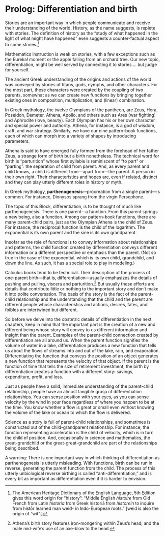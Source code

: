 # Prolog: Differentiation and birth {.unnumbered}

Stories are an important way in which people communicate and receive their understanding of the world. History, as the name suggests, is replete with stories. The definition of history as the "study of what happened in the light of what might have happened" even suggests a counter-factual aspect to some stories.^[The American Heritage Dictionary of the English Language, 5th Edition gives this word origin for "history": "Middle English *histoire* from Old French from Latin *historia* from Greek historiā from *historein* to inquire from histōr learned man weid- in Indo-European roots." [weid is also the origin of "wit".]]

Mathematics instruction is weak on stories, with a few exceptions such as the Eureka! moment or the apple falling from an orchard tree. Our new topic, differentiation, might be well served by connecting it to stories ... but judge for yourself.

The ancient Greek understanding of the origins and actions of the world was conveyed by stories of titans, gods, nymphs, and other characters. For the most part, these characters were created by the coupling of two parents, somewhat as we can create new functions by bringing together existing ones in composition, multiplication, and (linear) combination.

In Greek mythology, the twelve Olympians of the pantheon, are Zeus, Hera, Poseidon, Demeter, Athena, Apollo, and others such as Ares (war fighting) and Aphrodite (love, beauty). Each Olympian has his or her own character and special power and authority.  Athena, for instance, is a god of wisdom, craft, and war strategy. Similarly, we have our nine pattern-book functions, each of which can morph into a variety of shapes by introducing parameters.

Athena is said to have emerged fully formed from the forehead of her father Zeus, a strange form of birth but a birth nonetheless. The technical word for birth is "parturition" whose first syllable is reminiscent of "to part" or "parting": the separation of child from parent. And, as every parent and child knows, a child is different from---apart from---the parent. A person in their own right. Their characteristics and hopes are, even if related, distinct and they can play utterly different roles in history or myth.

In Greek mythology, **parthenogenesis**---procreation from a single parent---is common. For instance, Dionysos sprang from the virgin Persephone.

The topic of this Block, differentiation, is to be thought of much like parthenogenesis. There is one parent---a function.  From this parent springs a new being, also a function. Among our pattern-book functions, there are many parent-child pairs, just as the Olympian Athena is the child of Zeus. For instance, the reciprocal function is the child of the logarithm. The exponential is its own parent and the sine is its own grandparent.

Insofar as the role of functions is to convey information about relationships and patterns, the child function created by differentiation conveys different information or a different perspective or emphasis than the parent. (Not so true in the case of the exponential, which is its own child, grandchild, and down the line. As such, it has a special role to play in modeling.)

Calculus books tend to be technical. Their description of the process of one-parent birth---that is, differentiation---usually emphasizes the details of pushing and pulling, viscera and parturition.^[Athena's birth story features iron-mongering within Zeus's head, and the male mid-wife's use of an axe-blow to the head.] But usually these efforts are details that contribute little or nothing to the important story and don't make it into polite conversation. The basis of the story is the fact of the parent-child relationship and the understanding that the child and the parent are different people whose characteristics and actions, desires, fates, and foibles are intertwined but different.

So before we delve into the obstetric details of differentiation in the next chapters, keep in mind that the important part is the creation of a new and different being whose story will convey to us different information and insight than the parent. Examples of the parent-child connection created by differentiation are all around us. When the parent function signifies the volume of water in a lake, differentiation produces a new function that tells us about the flows of streams into and out of the lake, rain, and evaporation. Differentiating the function that conveys the position of an object generates a new function that represents the velocity of that object. If the parent is the function of time that tells the size of retirement investment, the birth by differentiation creates a function with a different story: savings, expenditure, profit, and loss.

Just as people have a solid, immediate understanding of the parent-child relationship, people have an almost tangible grasp of differentiation relationships. You can sense position with your eyes, as you can sense velocity by the wind in your face regardless of where you happen to be at the time. You know whether a flow is great or small even without knowing the volume of the lake or ocean to which the flow is delivered.

Science as a story is full of parent-child relationships, and sometimes is constructed out of the child-grandparent relationship. For instance, the function representing acceleration is the child of velocity, which is in turn the child of position. And, occasionally in science and mathematics, the great-grandchild or the great-great-grandchild are part of the relationships being described.

A warning: There is one important way in which thinking of differentiation as parthenogenesis is utterly misleading. With functions, birth can be run in reverse, generating the parent function from the child. The process of this utterly unbiological reverse birthing is called "anti-differentiation," and is every bit as important as differentiation even if it is harder to envision.
